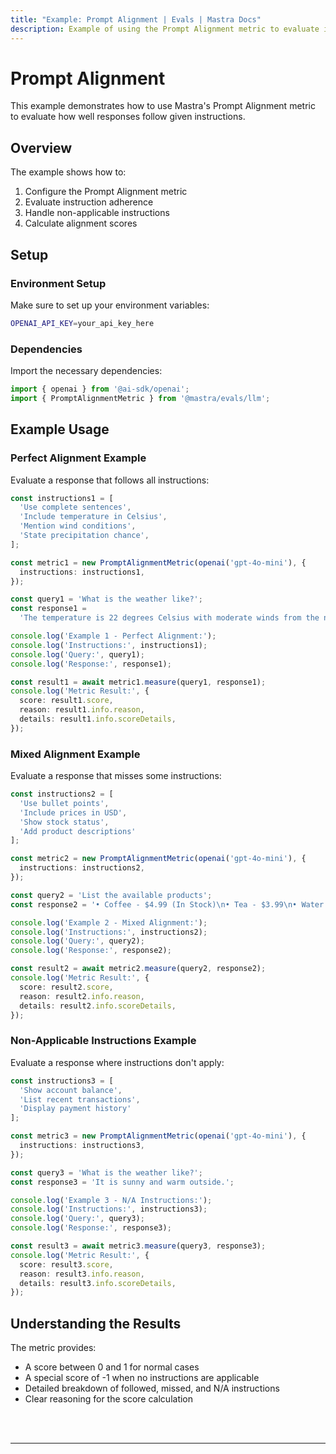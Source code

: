 ```yaml
---
title: "Example: Prompt Alignment | Evals | Mastra Docs"
description: Example of using the Prompt Alignment metric to evaluate instruction adherence in responses.
---
```



# Prompt Alignment

This example demonstrates how to use Mastra's Prompt Alignment metric to evaluate how well responses follow given instructions.

## Overview

The example shows how to:

1. Configure the Prompt Alignment metric
2. Evaluate instruction adherence
3. Handle non-applicable instructions
4. Calculate alignment scores

## Setup

### Environment Setup

Make sure to set up your environment variables:

```bash filename=".env"
OPENAI_API_KEY=your_api_key_here
```

### Dependencies

Import the necessary dependencies:

```typescript copy showLineNumbers filename="src/index.ts"
import { openai } from '@ai-sdk/openai';
import { PromptAlignmentMetric } from '@mastra/evals/llm';
```

## Example Usage

### Perfect Alignment Example

Evaluate a response that follows all instructions:

```typescript copy showLineNumbers{5} filename="src/index.ts"
const instructions1 = [
  'Use complete sentences',
  'Include temperature in Celsius',
  'Mention wind conditions',
  'State precipitation chance',
];

const metric1 = new PromptAlignmentMetric(openai('gpt-4o-mini'), {
  instructions: instructions1,
});

const query1 = 'What is the weather like?';
const response1 =
  'The temperature is 22 degrees Celsius with moderate winds from the northwest. There is a 30% chance of rain.';

console.log('Example 1 - Perfect Alignment:');
console.log('Instructions:', instructions1);
console.log('Query:', query1);
console.log('Response:', response1);

const result1 = await metric1.measure(query1, response1);
console.log('Metric Result:', {
  score: result1.score,
  reason: result1.info.reason,
  details: result1.info.scoreDetails,
});
```

### Mixed Alignment Example

Evaluate a response that misses some instructions:

```typescript copy showLineNumbers{33} filename="src/index.ts"
const instructions2 = [
  'Use bullet points',
  'Include prices in USD',
  'Show stock status',
  'Add product descriptions'
];

const metric2 = new PromptAlignmentMetric(openai('gpt-4o-mini'), {
  instructions: instructions2,
});

const query2 = 'List the available products';
const response2 = '• Coffee - $4.99 (In Stock)\n• Tea - $3.99\n• Water - $1.99 (Out of Stock)';

console.log('Example 2 - Mixed Alignment:');
console.log('Instructions:', instructions2);
console.log('Query:', query2);
console.log('Response:', response2);

const result2 = await metric2.measure(query2, response2);
console.log('Metric Result:', {
  score: result2.score,
  reason: result2.info.reason,
  details: result2.info.scoreDetails,
});
```

### Non-Applicable Instructions Example

Evaluate a response where instructions don't apply:

```typescript copy showLineNumbers{55} filename="src/index.ts"
const instructions3 = [
  'Show account balance',
  'List recent transactions',
  'Display payment history'
];

const metric3 = new PromptAlignmentMetric(openai('gpt-4o-mini'), {
  instructions: instructions3,
});

const query3 = 'What is the weather like?';
const response3 = 'It is sunny and warm outside.';

console.log('Example 3 - N/A Instructions:');
console.log('Instructions:', instructions3);
console.log('Query:', query3);
console.log('Response:', response3);

const result3 = await metric3.measure(query3, response3);
console.log('Metric Result:', {
  score: result3.score,
  reason: result3.info.reason,
  details: result3.info.scoreDetails,
});
```

## Understanding the Results

The metric provides:
- A score between 0 and 1 for normal cases
- A special score of -1 when no instructions are applicable
- Detailed breakdown of followed, missed, and N/A instructions
- Clear reasoning for the score calculation

<br />
<br />
<hr className="dark:border-[#404040] border-gray-300" />
<br />
<br />
<GithubLink
  link={
    "https://github.com/mastra-ai/mastra/blob/main/examples/basics/evals/prompt-alignment"
  }
/>
